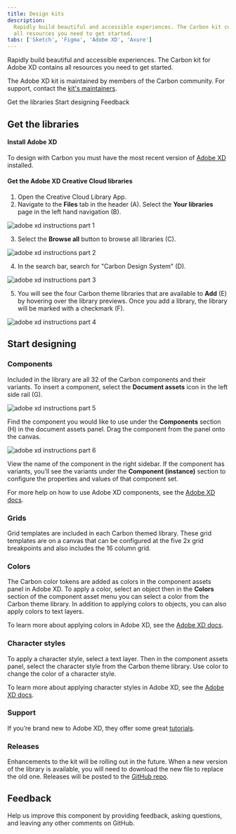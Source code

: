 ```yaml
---
title: Design kits
description:
  Rapidly build beautiful and accessible experiences. The Carbon kit contains
  all resources you need to get started.
tabs: ['Sketch', 'Figma', 'Adobe XD', 'Axure']
---
```


<PageDescription>

Rapidly build beautiful and accessible experiences. The Carbon kit for Adobe XD
contains all resources you need to get started.

</PageDescription>

<InlineNotification>

The Adobe XD kit is maintained by members of the Carbon community. For support,
contact the
[kit's maintainers](https://github.com/IBM/design-kit/issues/new?assignees=&labels=kit%3A+adobe+xd&template=-adobe-xd--carbon-kit.md&title=%5Bcomponent%5D+description+of+issue).

</InlineNotification>

<AnchorLinks>

<AnchorLink>Get the libraries</AnchorLink>
<AnchorLink>Start designing</AnchorLink>
<AnchorLink>Feedback</AnchorLink>

</AnchorLinks>

## Get the libraries

#### Install Adobe XD

To design with Carbon you must have the most recent version of
[Adobe XD](https://www.adobe.com/products/xd.html) installed.

#### Get the Adobe XD Creative Cloud libraries

1. Open the Creative Cloud Library App.
2. Navigate to the **Files** tab in the header (A). Select the **Your
   libraries** page in the left hand navigation (B).

<Row>
<Column colLg={8}>

![adobe xd instructions part 1](images/kit-adobexd-1.png)

</Column>
</Row>

3. Select the **Browse all** button to browse all libraries (C).

<Row>
<Column colLg={8}>

![adobe xd instructions part 2](images/kit-adobexd-2.png)

</Column>
</Row>

4. In the search bar, search for "Carbon Design System" (D).

<Row>
<Column colLg={8}>

![adobe xd instructions part 3](images/kit-adobexd-3.png)

</Column>
</Row>

5. You will see the four Carbon theme libraries that are available to **Add**
   (E) by hovering over the library previews. Once you add a library, the
   library will be marked with a checkmark (F).

<Row>
<Column colLg={8}>

![adobe xd instructions part 4](images/kit-adobexd-4.png)

</Column>
</Row>

## Start designing 

### Components

Included in the library are all 32 of the Carbon components and their variants.
To insert a component, select the **Document assets** icon in the left side rail
(G).

<Row>
<Column colLg={8}>

![adobe xd instructions part 5](images/kit-adobexd-5.png)

</Column>
</Row>

Find the component you would like to use under the **Components** section (H) in
the document assets panel. Drag the component from the panel onto the canvas.

<Row>
<Column colLg={8}>

![adobe xd instructions part 6](images/kit-adobexd-6.png)

</Column>
</Row>

View the name of the component in the right sidebar. If the component has
variants, you’ll see the variants under the **Component (instance)** section to
configure the properties and values of that component set.

For more help on how to use Adobe XD components, see the
[Adobe XD docs](https://helpx.adobe.com/xd/user-guide.html).

### Grids

Grid templates are included in each Carbon themed library. These grid templates
are on a canvas that can be configured at the five 2x grid breakpoints and also
includes the 16 column grid.

### Colors

The Carbon color tokens are added as colors in the component assets panel in
Adobe XD. To apply a color, select an object then in the **Colors** section of
the component asset menu you can select a color from the Carbon theme library.
In addition to applying colors to objects, you can also apply colors to text
layers.

To learn more about applying colors in Adobe XD, see the
[Adobe XD docs](https://helpx.adobe.com/xd/help/work-with-assets-and-libraries-xd.html).

### Character styles

To apply a character style, select a text layer. Then in the component assets
panel, select the character style from the Carbon theme library. Use color to
change the color of a character style.

To learn more about applying character styles in Adobe XD, see the
[Adobe XD docs](https://helpx.adobe.com/xd/help/work-with-assets-and-libraries-xd.html).

### Support

If you’re brand new to Adobe XD, they offer some great
[tutorials](https://helpx.adobe.com/xd/tutorials.html).

### Releases

Enhancements to the kit will be rolling out in the future. When a new version of
the library is available, you will need to download the new file to replace the
old one. Releases will be posted to the
[GitHub repo](https://github.com/IBM/design-kit).

## Feedback

Help us improve this component by providing feedback, asking questions, and
leaving any other comments on GitHub.

